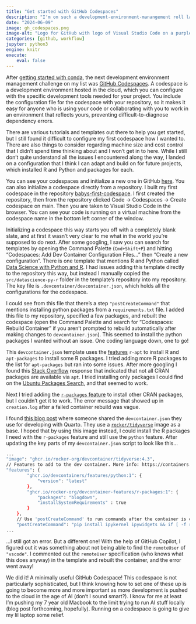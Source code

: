 ```yaml
---
title: "Get started with GitHub Codespaces"
description: "I'm on such a development-environment-manangement roll lately"
date: "2024-06-09"
image: gh_codespaces.png
image-alt: "Logo for GitHub with logo of Visual Studio Code on a purple ombre background"
categories: [github, workflow]
jupyter: python3
engine: knitr
execute:
    eval: false
---
```


After [getting started with conda](../get-started-with-conda/index.qmd), the next development environment management challenge on my list was [GitHub Codespaces](https://docs.github.com/en/codespaces/overview). A codespace is a development environment hosted in the cloud, which you can configure with the specific development tools needed for your project. You include the configuration file for the codespace with your repository, so it makes it easy for anyone who is using your code or collaborating with you to work in an environment that reflects yours, preventing difficult-to-diagnose dependency errors.

There are various tutorials and templates out there to help you get started, but I still found it difficult to configure my first codespace how I wanted to. There are also things to consider regarding machine size and cost control that I didn't spend time thinking about and I won't get in to here. While I still don't quite understand all the issues I encountered along the way, I landed on a configuration that I think I can adapt and build on for future projects, which installed R and Python and packages for each.

You can see your codespaces and initialize a new one in GitHub [here](https://github.com/codespaces). You can also initialize a codespace directly from a repository. I built my first codespace in the repository [babys-first-codespace](https://github.com/lindsayevanslee/babys-first-codespace?tab=readme-ov-file). I first created the repository, then from the repository clicked Code -> Codespaces -> Create codespace on main. Then you are taken to Visual Studio Code in the browser. You can see your code is running on a virtual machine from the codespace name in the bottom left corner of the window. 

Initializing a codespace this way starts you off with a completely blank slate, and at first it wasn't very clear to me what in the world you're supposed to do next. After some googling, I saw you can search for templates by opening the Command Palette (`Cmd+Shift+P`) and hitting "Codespaces: Add Dev Container Configuration Files..." then "Create a new configuration". There is one template that mentions R and Python called [Data Science with Python and R](https://github.com/microsoft/datascience-py-r). I had issues adding this template directly to the repository this way, but instead I manually copied the `src/datascience-py-r` folder in the template's repository into my repository. The key file is `.devcontainer/devcontainer.json`, which holds all the configurations for the codespace.

I could see from this file that there's a step `"postCreateCommand"` that mentions installing python packages from a `requirements.txt` file. I added this file to my repository, specified a few packages, and rebuilt the codespace (open the Command Palette and search for "Codespaces: Rebuild Container" if you aren't prompted to rebuild automatically after making changes to `devcontainer.json`). This seemed to install the python packages I wanted without an issue. One coding language down, one to go!

This `devcontainer.json` template uses the [features](https://containers.dev/features) `r-apt` to install R and `apt-packages` to install some R packages. I tried adding more R packages to the list for `apt-packages` but ran into some issues. After more googling I found this [Stack Overflow](https://stackoverflow.com/questions/2170043/r-apt-get-install-r-cran-foo-vs-install-packagesfoo) response that indicated that not all CRAN packages are available via `apt`. I tried installing only packages I could find on the [Ubuntu Packages Search](https://packages.ubuntu.com/), and that seemed to work. 

Next I tried adding the [`r-packages` feature](https://github.com/rocker-org/devcontainer-features/tree/main/src/r-packages) to install other CRAN packages, but I couldn't get it to work. The error message that showed up in `creation.log` after a failed container rebuild was vague.

I found [this blog post](https://www.kleinbutsignificant.com/post/2024-01-17-using-github-codespaces-for-quarto-development/) where someone shared the `devcontainer.json` they use for developing with Quarto. They use a [`rocker/tidyverse`](https://rocker-project.org/images/) image as a base. I hoped that by using this image instead, I could install the R packages I need with the `r-packages` feature and still use the `python` feature. After updating the key parts of my `devcontainer.json` script to look like this...

```bash
...
"image": "ghcr.io/rocker-org/devcontainer/tidyverse:4.3",
// Features to add to the dev container. More info: https://containers.dev/features.
"features": {
		"ghcr.io/devcontainers/features/python:1": {
			"version": "latest"
		},
		"ghcr.io/rocker-org/devcontainer-features/r-packages:1": {
            "packages": "blogdown",
            "installSystemRequirements" : true
        }
	},
	// Use 'postCreateCommand' to run commands after the container is created.
	"postCreateCommand": "pip install ipykernel ipywidgets && if [ -f requirements.txt* ]; then pip install -r requirements.txt; else pip install pandas numpy matplotlib seaborn scikit-learn; fi",
...
```

...I still got an error. But a different one! With the help of GitHub Copilot, I figured out it was something about not being able to find the `remoteUser` of `"vscode"`. I commented out the `remoteUser` specification (who knows what this does anyway) in the template and rebuilt the container, and the error went away!

We did it! A minimally useful GitHub Codespace! This codespace is not particularly sophisticated, but I think knowing how to set one of these up is going to become more and more important as more development is pushed to the cloud in the age of AI (don't I sound smart?). I know for me at least I'm pushing my 7 year old Macbook to the limit trying to run AI stuff locally (blog post forthcoming, hopefully). Running on a codespace is going to give my lil laptop some relief.


